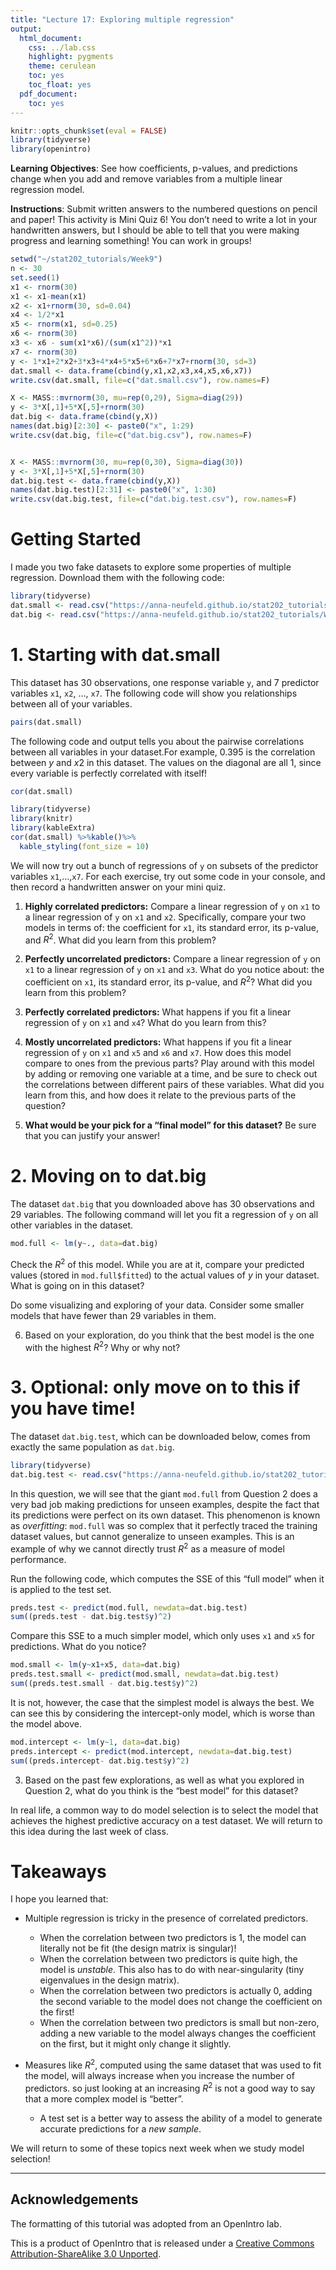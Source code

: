 ```yaml
---
title: "Lecture 17: Exploring multiple regression"
output:
  html_document:
    css: ../lab.css
    highlight: pygments
    theme: cerulean
    toc: yes
    toc_float: yes
  pdf_document:
    toc: yes
---
```


```r
knitr::opts_chunk$set(eval = FALSE)
library(tidyverse)
library(openintro)
```


<div id="boxedtext">
**Learning Objectives**: See how coefficients, p-values, and predictions change when you add and remove variables from a multiple linear regression model. 
</div>

<div id="boxedtext">
**Instructions**: Submit written answers to the numbered questions on pencil and paper! This activity is Mini Quiz 6! You don't need to write a lot in your handwritten answers, but I should be able to tell that you were making progress and learning something! You can work in groups!
</div>

```r
setwd("~/stat202_tutorials/Week9")
n <- 30
set.seed(1)
x1 <- rnorm(30)
x1 <- x1-mean(x1)
x2 <- x1+rnorm(30, sd=0.04)
x4 <- 1/2*x1
x5 <- rnorm(x1, sd=0.25)
x6 <- rnorm(30)
x3 <- x6 - sum(x1*x6)/(sum(x1^2))*x1
x7 <- rnorm(30)
y <- 1*x1+2*x2+3*x3+4*x4+5*x5+6*x6+7*x7+rnorm(30, sd=3)
dat.small <- data.frame(cbind(y,x1,x2,x3,x4,x5,x6,x7))
write.csv(dat.small, file=c("dat.small.csv"), row.names=F)

X <- MASS::mvrnorm(30, mu=rep(0,29), Sigma=diag(29))
y <- 3*X[,1]+5*X[,5]+rnorm(30)
dat.big <- data.frame(cbind(y,X))
names(dat.big)[2:30] <- paste0("x", 1:29)
write.csv(dat.big, file=c("dat.big.csv"), row.names=F)


X <- MASS::mvrnorm(30, mu=rep(0,30), Sigma=diag(30))
y <- 3*X[,1]+5*X[,5]+rnorm(30)
dat.big.test <- data.frame(cbind(y,X))
names(dat.big.test)[2:31] <- paste0("x", 1:30)
write.csv(dat.big.test, file=c("dat.big.test.csv"), row.names=F)
```

# Getting Started 

I made you two fake datasets to explore some properties of multiple regression. Download them with the following code:

```r
library(tidyverse)
dat.small <- read.csv("https://anna-neufeld.github.io/stat202_tutorials/Week9/dat.small.csv")
dat.big <- read.csv("https://anna-neufeld.github.io/stat202_tutorials/Week9/dat.big.csv")
```

# 1. Starting with dat.small

This dataset has 30 observations, one response variable `y`, and $7$ predictor variables `x1`, `x2`, ..., `x7`. The following code will show you relationships between all of your variables.

```r
pairs(dat.small)
```

The following code and output tells you about the pairwise correlations between all variables in your dataset.For example, 0.395 is the correlation between $y$ and $x2$ in this dataset. The values on the diagonal are all $1$, since every variable is perfectly correlated with itself!

\tiny
```r
cor(dat.small)
```

```r
library(tidyverse)
library(knitr)
library(kableExtra)
cor(dat.small) %>%kable()%>%
  kable_styling(font_size = 10)
```

We will now try out a bunch of regressions of `y` on subsets of the predictor variables `x1`,...,`x7`. For each exercise, try out some code in your console, and then record a handwritten answer on your mini quiz. 

1. **Highly correlated predictors:** Compare a linear regression of `y` on `x1` to a linear regression of `y` on `x1` and `x2`. Specifically, compare your two models in terms of: the coefficient for `x1`, its standard error, its p-value, and $R^2$. What did you learn from this problem?


2. **Perfectly uncorrelated predictors:** Compare a linear regression of `y` on `x1` to a linear regression of `y` on `x1` and `x3`. What do you notice about: the coefficient on `x1`, its standard error, its p-value, and $R^2$? What did you learn from this problem?


3. **Perfectly correlated predictors:** What happens if you fit a linear regression of `y` on `x1` and `x4`? What do you learn from this?

4. **Mostly uncorrelated predictors:** What happens if you fit a linear regression of `y` on `x1` and `x5` and `x6` and `x7`. How does this model compare to ones from the previous parts? Play around with this model by adding or removing one variable at a time, and be sure to check out the correlations between different pairs of these variables. What did you learn from this, and how does it relate to the previous parts of the question?


5. **What would be your pick for a "final model" for this dataset?** Be sure that you can justify your answer!

# 2. Moving on to dat.big

The dataset ``dat.big`` that you downloaded above has 30 observations and 29 variables. The following command will let you fit a regression of `y` on all other variables in the dataset.

```r
mod.full <- lm(y~., data=dat.big)
```

Check the $R^2$ of this model. While you are at it, compare your predicted values (stored in ``mod.full$fitted``) to the actual values of $y$ in your dataset. What is going on in this dataset?

Do some visualizing and exploring of your data. Consider some smaller models that have fewer than 29 variables in them. 

6. Based on your exploration, do you think that the best model is the one with the highest $R^2$? Why or why not?


# 3. Optional: only move on to this if you have time!

The dataset ``dat.big.test``, which can be downloaded below, comes from exactly the same population as ``dat.big``. 

```r
library(tidyverse)
dat.big.test <- read.csv("https://anna-neufeld.github.io/stat202_tutorials/Week9/dat.big.test.csv")
```

In this question, we will see that the giant ``mod.full`` from Question 2 does a very bad job making predictions for unseen examples, despite the fact that its predictions were perfect on its own dataset. This phenomenon is known as *overfitting*: ``mod.full`` was so complex that it perfectly traced the training dataset values, but cannot generalize to unseen examples. This is an example of why we cannot directly trust $R^2$ as a measure of model performance. 

Run the following code, which computes the SSE of this "full model" when it is applied to the test set.

```r
preds.test <- predict(mod.full, newdata=dat.big.test)
sum((preds.test - dat.big.test$y)^2)
```

Compare this SSE to a much simpler model, which only uses ``x1`` and ``x5`` for predictions. What do you notice?

```r
mod.small <- lm(y~x1+x5, data=dat.big)
preds.test.small <- predict(mod.small, newdata=dat.big.test)
sum((preds.test.small - dat.big.test$y)^2)
```

It is not, however, the case that the simplest model is always the best. We can see this by considering the intercept-only model, which is worse than the model above. 

```r
mod.intercept <- lm(y~1, data=dat.big)
preds.intercept <- predict(mod.intercept, newdata=dat.big.test)
sum((preds.intercept- dat.big.test$y)^2)
```

3. Based on the past few explorations, as well as what you explored in Question 2, what do you think is the "best model" for this dataset?

In real life, a common way to do model selection is to select the model that achieves the highest predictive accuracy on a test dataset. We will return to this idea during the last week of class. 

# Takeaways 

I hope you learned that:

- Multiple regression is tricky in the presence of correlated predictors. 
    - When the correlation between two predictors is 1, the model can literally not be fit (the design matrix is singular)!
    - When the correlation between two predictors is quite high, the model is *unstable*. This also has to do with near-singularity (tiny eigenvalues in the design matrix). 
    - When the correlation between two predictors is actually 0, adding the second variable to the model does not change the coefficient on the first!
    - When the correlation between two predictors is small but non-zero, adding a new variable to the model always changes the coefficient on the first, but it might only change it slightly. 

- Measures like $R^2$, computed using the same dataset that was used to fit the model, will always increase when you increase the number of predictors. so just looking at an increasing $R^2$ is not a good way to say that a more complex model is "better".

  - A test set is a better way to assess the ability of a model to generate accurate predictions for a *new sample*. 

We will return to some of these topics next week when we study model selection! 


*** 
## Acknowledgements

The formatting of this tutorial was adopted from an OpenIntro lab. <div id="license">
This is a product of OpenIntro that is released under a 
[Creative Commons Attribution-ShareAlike 3.0 Unported](http://creativecommons.org/licenses/by-sa/3.0). 
</div>

